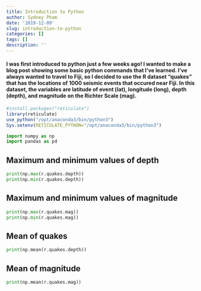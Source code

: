 ```yaml
---
title: Introduction to Python
author: Sydney Pham
date: '2019-12-09'
slug: introduction-to-python
categories: []
tags: []
description: ''
---
```

#### I was first introduced to python just a few weeks ago! I wanted to make a blog post showing some basic python commands that I've learned. I've always wanted to travel to Fiji, so I decided to use the R dataset "quakes" that has the locations of 1000 seismic events that occured near Fiji. In this dataset, the variables are latitude of event (lat), longitude (long), depth (depth), and magnitude on the Richter Scale (mag).
```r
#install.packages("reticulate")
library(reticulate)
use_python("/opt/anaconda3/bin/python3")
Sys.setenv(RETICULATE_PYTHON="/opt/anaconda3/bin/python3")
```

```python
import numpy as np
import pandas as pd
```

## Maximum and minimum values of depth
```python
print(np.max(r.quakes.depth))
print(np.min(r.quakes.depth))
```
## Maximum and minimum values of magnitude
```python
print(np.max(r.quakes.mag))
print(np.min(r.quakes.mag))
```
## Mean of quakes
```python
print(np.mean(r.quakes.depth))

```


## Mean of magnitude
```python
print(np.mean(r.quakes.mag))

```
